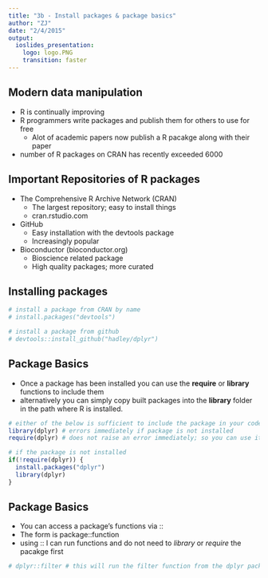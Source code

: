 ```yaml
---
title: "3b - Install packages & package basics"
author: "ZJ"
date: "2/4/2015"
output:
  ioslides_presentation:
    logo: logo.PNG
    transition: faster
---
```


## Modern data manipulation

- R is continually improving 
- R programmers write packages and publish them for others to use for free
  - Alot of academic papers now publish a R pacakge along with their paper
- number of R packages on CRAN has recently exceeded 6000


## Important Repositories of R packages

* The Comprehensive R Archive Network (CRAN)
  *  The largest repository; easy to install things
  *  cran.rstudio.com
  
- GitHub
  - Easy installation with the devtools package
  - Increasingly popular
  
- Bioconductor (bioconductor.org)
  - Bioscience related package
  - High quality packages; more curated
  
## Installing packages

```r
# install a package from CRAN by name
# install.packages("devtools")

# install a package from github
# devtools::install_github("hadley/dplyr")
```

## Package Basics {.smaller}

- Once a package has been installed you can use the **require** or **library** functions to include them
- alternatively you can simply copy built packages into the **library** folder in the path where R is installed.
```r
# either of the below is sufficient to include the package in your code
library(dplyr) # errors immediately if package is not installed
require(dplyr) # does not raise an error immediately; so you can use it to check if a package exists

# if the package is not installed
if(!require(dplyr)) {
  install.packages("dplyr")
  library(dplyr)
}

```

## Package Basics

- You can access a package's functions via ::
- The form is package::function
- using :: I can run functions and do not need to *library* or *require* the pacakge first

```r
# dplyr::filter # this will run the filter function from the dplyr package
```
